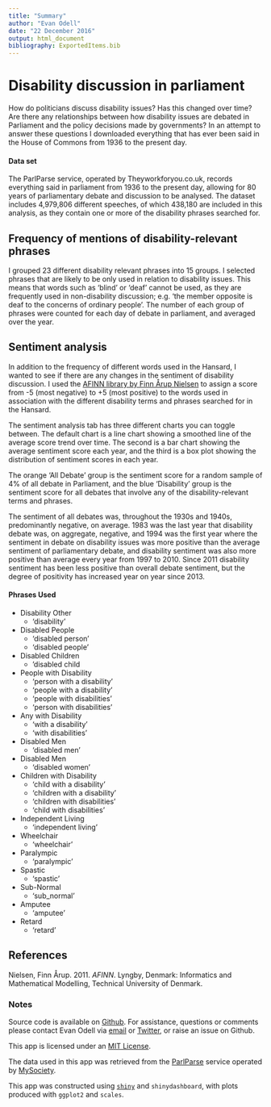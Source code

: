 ```yaml
---
title: "Summary"
author: "Evan Odell"
date: "22 December 2016"
output: html_document
bibliography: ExportedItems.bib
---
```


# Disability discussion in parliament 
How do politicians discuss disability issues? Has this changed over time? Are there any relationships between how disability issues are debated in Parliament and the policy decisions made by governments? In an attempt to answer these questions I downloaded everything that has ever been said in the House of Commons from 1936 to the present day. 

#### Data set
The ParlParse service, operated by Theyworkforyou.co.uk, records everything said in parliament from 1936 to the present day, allowing for 80 years of parliamentary debate and discussion to be analysed. The dataset includes 4,979,806 different speeches, of which 438,180 are included in this analysis, as they contain one or more of the disability phrases searched for.

## Frequency of mentions of disability-relevant phrases

I grouped 23 different disability relevant phrases into 15 groups. I selected phrases that are likely to be only used in relation to disability issues. This means that words such as 'blind' or 'deaf' cannot be used, as they are frequently used in non-disability discussion; e.g. 'the member opposite is deaf to the concerns of ordinary people'. The number of each group of phrases were counted for each day of debate in parliament, and averaged over the year.

## Sentiment analysis

In addition to the frequency of different words used in the Hansard, I wanted to see if there are any changes in the sentiment of disability discussion. I used the <a href="http://www2.imm.dtu.dk/pubdb/views/publication_details.php?id=6010" target="_blank">AFINN library by Finn Årup Nielsen</a> to assign a score from -5 (most negative) to +5 (most positive) to the words used in association with the different disability terms and phrases searched for in the Hansard.

The sentiment analysis tab has three different charts you can toggle between. The default chart is a line chart showing a smoothed line of the average score trend over time. The second is a bar chart showing the average sentiment score each year, and the third is a box plot showing the distribution of sentiment scores in each year.

The orange 'All Debate' group is the sentiment score for a random sample of 4% of all debate in Parliament, and the blue 'Disability' group is the sentiment score for all debates that involve any of the disability-relevant terms and phrases.

The sentiment of all debates was, throughout the 1930s and 1940s, predominantly negative, on average. 1983 was the last year that disability debate was, on aggregate, negative, and 1994 was the first year where the sentiment in debate on disability issues was more positive than the average sentiment of parliamentary debate, and disability sentiment was also more positive than average every year from 1997 to 2010. Since 2011 disability sentiment has been less positive than overall debate sentiment, but the degree of positivity has increased year on year since 2013.



#### Phrases Used


* Disability Other
  + 'disability'

* Disabled People
  + 'disabled person' 
  + 'disabled people'

* Disabled Children
  + 'disabled child
  
* People with Disability
  + 'person with a disability'
  + 'people with a disability'
  + 'people with disabilities'
  + 'person with disabilities'

* Any with Disability
  + 'with a disability'
  + 'with disabilities'

* Disabled Men
  + 'disabled men'

* Disabled Men
  + 'disabled women'

* Children with Disability
  + 'child with a disability'
  + 'children with a disability'
  + 'children with disabilities'
  + 'child with disabilities'

* Independent Living
  + 'independent living'

* Wheelchair
  + 'wheelchair'

* Paralympic
  + 'paralympic'

* Spastic
  + 'spastic'

* Sub-Normal
  + 'sub_normal'

* Amputee
  + 'amputee'

* Retard
  + 'retard'



## References

Nielsen, Finn Årup. 2011. *AFINN*. Lyngby, Denmark: Informatics and Mathematical Modelling, Technical University of Denmark.


### Notes

Source code is available on [Github](https://github.com/EvanOdell/hansardBlog). For assistance, questions or comments please contact Evan Odell via [email](mailto:evan.odell@disabilityrightsuk.org) or  [Twitter](https://twitter.com/evanodell), or raise an issue on Github.

This app is licensed under an [MIT License](https://github.com/EvanOdell/hansardBlog/blob/master/LICENSE). 

The data used in this app was retrieved from the [ParlParse](https://www.theyworkforyou.com/pwdata/scrapedxml/) service operated by [MySociety](https://www.mysociety.org/).

This app was constructed using [`shiny`](http://shiny.rstudio.com/) and `shinydashboard`, with plots produced with `ggplot2` and `scales`.
